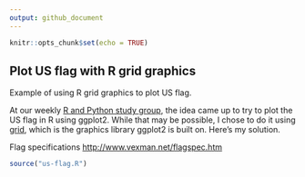 ```yaml
---
output: github_document
---
```


```r
knitr::opts_chunk$set(echo = TRUE)
```

## Plot US flag with R grid graphics

Example of using R grid graphics to plot US flag.

At our weekly [R and Python study group](https://www.meetup.com/Central-Iowa-R-User-Group/), the idea came up to try to plot the US flag in R using ggplot2. While that may be possible, I chose to do it using [grid](https://stat.ethz.ch/R-manual/R-devel/library/grid/html/00Index.html), which is the graphics library ggplot2 is built on. Here's my solution.

Flag specifications [http://www.vexman.net/flagspec.htm](http://www.vexman.net/flagspec.htm)

```r
source("us-flag.R")
```
